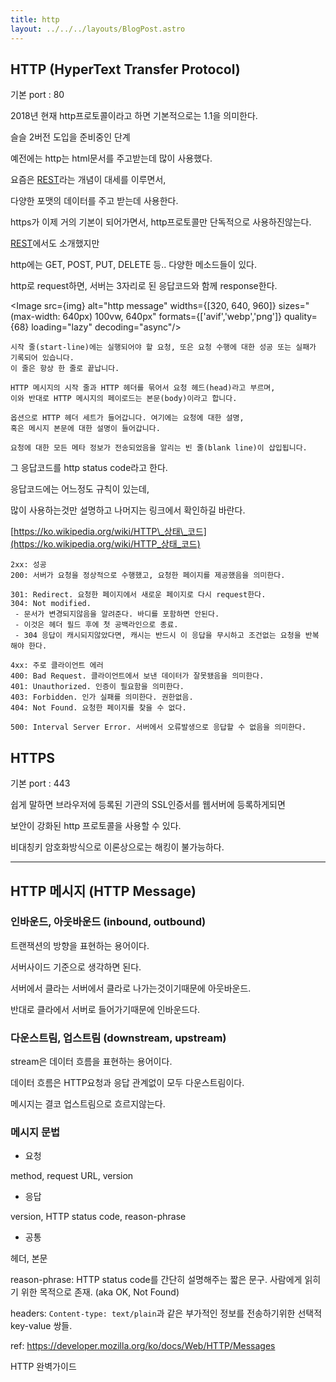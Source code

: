 ```yaml
---
title: http
layout: ../../../layouts/BlogPost.astro
---
```


## HTTP \(HyperText Transfer Protocol\)

기본 port : 80

2018년 현재 http프로토콜이라고 하면 기본적으로는 1.1을 의미한다.

슬슬 2버전 도입을 준비중인 단계

예전에는 http는 html문서를 주고받는데 많이 사용했다.

요즘은 [REST](/server-side/rest)라는 개념이 대세를 이루면서,

다양한 포맷의 데이터를 주고 받는데 사용한다.

https가 이제 거의 기본이 되어가면서, http프로토콜만 단독적으로 사용하진않는다.

[REST](/server-side/rest)에서도 소개했지만

http에는 GET, POST, PUT, DELETE 등.. 다양한 메소드들이 있다.

http로 request하면, 서버는 3자리로 된 응답코드와 함께 response한다.

<Image 
  src={img}
  alt="http message"
  widths={[320, 640, 960]}
  sizes="(max-width: 640px) 100vw, 640px"
  formats={['avif','webp','png']}
  quality={68}
  loading="lazy"
  decoding="async"/>

```
시작 줄(start-line)에는 실행되어야 할 요청, 또은 요청 수행에 대한 성공 또는 실패가 기록되어 있습니다.
이 줄은 항상 한 줄로 끝납니다.

HTTP 메시지의 시작 줄과 HTTP 헤더를 묶어서 요청 헤드(head)라고 부르며,
이와 반대로 HTTP 메시지의 페이로드는 본문(body)이라고 합니다.

옵션으로 HTTP 헤더 세트가 들어갑니다. 여기에는 요청에 대한 설명,
혹은 메시지 본문에 대한 설명이 들어갑니다.

요청에 대한 모든 메타 정보가 전송되었음을 알리는 빈 줄(blank line)이 삽입됩니다.
```

그 응답코드를 http status code라고 한다.

응답코드에는 어느정도 규칙이 있는데,

많이 사용하는것만 설명하고 나머지는 링크에서 확인하길 바란다.

[https://ko.wikipedia.org/wiki/HTTP\_상태\_코드](https://ko.wikipedia.org/wiki/HTTP_상태_코드)

```
2xx: 성공
200: 서버가 요청을 정상적으로 수행했고, 요청한 페이지를 제공했음을 의미한다.
```

```
301: Redirect. 요청한 페이지에서 새로운 페이지로 다시 request한다.
304: Not modified.
 - 문서가 변경되지않음을 알려준다. 바디를 포함하면 안된다.
 - 이것은 헤더 필드 후에 첫 공백라인으로 종료.
 - 304 응답이 캐시되지않았다면, 캐시는 반드시 이 응답을 무시하고 조건없는 요청을 반복해야 한다.
```

```
4xx: 주로 클라이언트 에러
400: Bad Request. 클라이언트에서 보낸 데이터가 잘못됐음을 의미한다.
401: Unauthorized. 인증이 필요함을 의미한다.
403: Forbidden. 인가 실패를 의미한다. 권한없음.
404: Not Found. 요청한 페이지를 찾을 수 없다.
```

```
500: Interval Server Error. 서버에서 오류발생으로 응답할 수 없음을 의미한다.
```

## HTTPS

기본 port : 443

쉽게 말하면 브라우저에 등록된 기관의 SSL인증서를 웹서버에 등록하게되면

보안이 강화된 http 프로토콜을 사용할 수 있다.

비대칭키 암호화방식으로 이론상으로는 해킹이 불가능하다.

---

## HTTP 메시지 (HTTP Message)

### 인바운드, 아웃바운드 (inbound, outbound)

트랜잭션의 방향을 표현하는 용어이다.

서버사이드 기준으로 생각하면 된다.

서버에서 클라는 서버에서 클라로 나가는것이기때문에 아웃바운드.

반대로 클라에서 서버로 들어가기때문에 인바운드다.

### 다운스트림, 업스트림 (downstream, upstream)

stream은 데이터 흐름을 표현하는 용어이다.

데이터 흐름은 HTTP요청과 응답 관계없이 모두 다운스트림이다.

메시지는 결코 업스트림으로 흐르지않는다.

### 메시지 문법

* 요청

method, request URL, version

* 응답

version, HTTP status code, reason-phrase

* 공통

헤더, 본문

reason-phrase: HTTP status code를 간단히 설명해주는 짧은 문구. 사람에게 읽히기 위한 목적으로 존재. (aka OK, Not Found)

headers: ```Content-type: text/plain```과 같은 부가적인 정보를 전송하기위한 선택적 key-value 쌍들.

ref: https://developer.mozilla.org/ko/docs/Web/HTTP/Messages

HTTP 완벽가이드